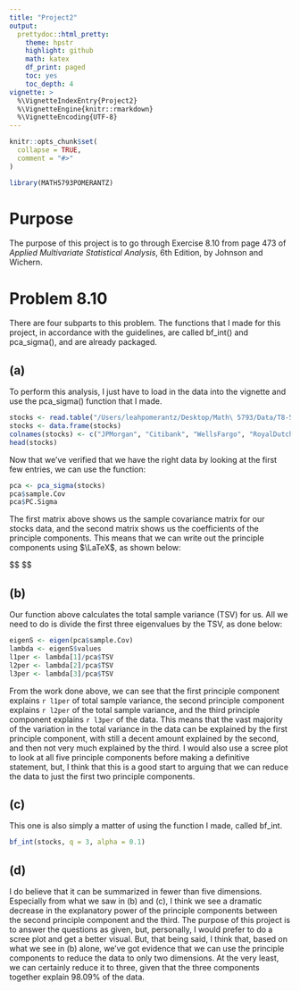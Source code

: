 ```yaml
---
title: "Project2"
output: 
  prettydoc::html_pretty:
    theme: hpstr
    highlight: github
    math: katex
    df_print: paged
    toc: yes
    toc_depth: 4
vignette: >
  %\VignetteIndexEntry{Project2}
  %\VignetteEngine{knitr::rmarkdown}
  %\VignetteEncoding{UTF-8}
---
```


```r
knitr::opts_chunk$set(
  collapse = TRUE,
  comment = "#>"
)
```

```r
library(MATH5793POMERANTZ)
```

# Purpose

The purpose of this project is to go through Exercise 8.10 from page 473 of *Applied Multivariate Statistical Analysis*, 6th Edition, by Johnson and Wichern.

# Problem 8.10

There are four subparts to this problem. The functions that I made for this project, in accordance with the guidelines, are called bf_int() and pca_sigma(), and are already packaged.

## (a) 

To perform this analysis, I just have to load in the data into the vignette and use the pca_sigma() function that I made.

```r
stocks <- read.table("/Users/leahpomerantz/Desktop/Math\ 5793/Data/T8-5.DAT")
stocks <- data.frame(stocks)
colnames(stocks) <- c("JPMorgan", "Citibank", "WellsFargo", "RoyalDutchShell", "ExxonMobil")
head(stocks)
```

Now that we've verified that we have the right data by looking at the first few entries, we can use the function:

```r
pca <- pca_sigma(stocks)
pca$sample.Cov
pca$PC.Sigma
```

The first matrix above shows us the sample covariance matrix for our stocks data, and the second matrix shows us the coefficients of the principle components. This means that we can write out the principle components using $\LaTeX$, as shown below:

$$
\begin{align}

Y_1 & = e_1'X = 0.0389X_1 - 0.1053X_2 + 0.4924X_3 - 0.8631X_4 - 0.0091X_5 \\
Y_2 & = e_2'X = -0.0711X_1 - 0.1298X_2 - 0.8644X_3 - 0.4803X_4 - 0.0147X_5 \\
Y_3 & = e_3'X = -0.1879X_1 + 0.9610X_2 - 0.0458X_3 - 0.1532X_4 + 0.1250X_5 \\
Y_4 & = e_4'X = 0.9771X_1 + 0.1714X_2 - 0.0910X_3 - 0.0297X_4 + 0.0817X_5 \\
Y_5 & = e_5'X = -0.0577X_1 - 0.1386X_2 + 0.0050X_3 + 0.0067X_4 + 0.9886X_5

\end{align}
$$

## (b)

Our function above calculates the total sample variance (TSV) for us. All we need to do is divide the first three eigenvalues by the TSV, as done below:

```r
eigenS <- eigen(pca$sample.Cov)
lambda <- eigenS$values
l1per <- lambda[1]/pca$TSV
l2per <- lambda[2]/pca$TSV
l3per <- lambda[3]/pca$TSV
```

From the work done above, we can see that the first principle component explains `r l1per` of total sample variance, the second principle component explains `r l2per` of the total sample variance, and the third principle component explains `r l3per` of the data. This means that the vast majority of the variation in the total variance in the data can be explained by the first principle component, with still a decent amount explained by the second, and then not very much explained by the third. I would also use a scree plot to look at all five principle components before making a definitive statement, but, I think that this is a good start to arguing that we can reduce the data to just the first two principle components.


## (c)

This one is also simply a matter of using the function I made, called bf_int. 

```r
bf_int(stocks, q = 3, alpha = 0.1)
```


## (d)

I do believe that it can be summarized in fewer than five dimensions. Especially from what we saw in (b) and (c), I think we see a dramatic decrease in the explanatory power of the principle components between the second principle component and the third. The purpose of this project is to answer the questions as given, but, personally, I would prefer to do a scree plot and get a better visual. But, that being said, I think that, based on what we see in (b) alone, we've got evidence that we can use the principle components to reduce the data to only two dimensions. At the very least, we can certainly reduce it to three, given that the three components together explain 98.09% of the data. 










